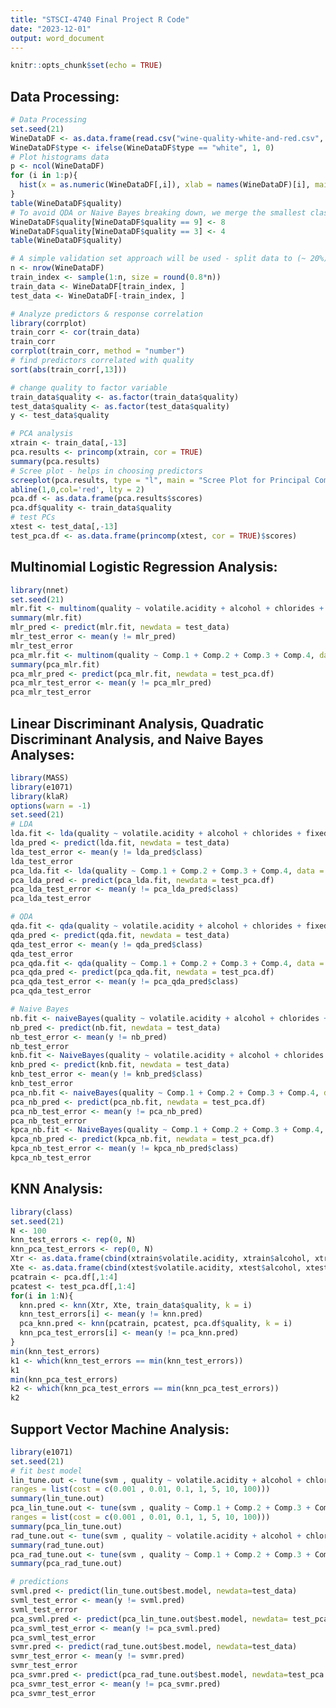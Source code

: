 ```yaml
---
title: "STSCI-4740 Final Project R Code"
date: "2023-12-01"
output: word_document
---
```


```r
knitr::opts_chunk$set(echo = TRUE)
```

\newpage 

## Data Processing:
```r
# Data Processing
set.seed(21)
WineDataDF <- as.data.frame(read.csv("wine-quality-white-and-red.csv", header = TRUE))
WineDataDF$type <- ifelse(WineDataDF$type == "white", 1, 0)
# Plot histograms data
p <- ncol(WineDataDF)
for (i in 1:p){
  hist(x = as.numeric(WineDataDF[,i]), xlab = names(WineDataDF)[i], main = paste("Histogram of", names(WineDataDF)[i], sep = " "))
}
table(WineDataDF$quality)
# To avoid QDA or Naive Bayes breaking down, we merge the smallest classes to the closest biggest class
WineDataDF$quality[WineDataDF$quality == 9] <- 8
WineDataDF$quality[WineDataDF$quality == 3] <- 4
table(WineDataDF$quality)

# A simple validation set approach will be used - split data to (~ 20%) test and (~ 80%) train
n <- nrow(WineDataDF)
train_index <- sample(1:n, size = round(0.8*n))
train_data <- WineDataDF[train_index, ]
test_data <- WineDataDF[-train_index, ]

# Analyze predictors & response correlation
library(corrplot)
train_corr <- cor(train_data)
train_corr
corrplot(train_corr, method = "number")
# find predictors correlated with quality
sort(abs(train_corr[,13]))

# change quality to factor variable
train_data$quality <- as.factor(train_data$quality)
test_data$quality <- as.factor(test_data$quality)
y <- test_data$quality

# PCA analysis
xtrain <- train_data[,-13]
pca.results <- princomp(xtrain, cor = TRUE)
summary(pca.results)
# Scree plot - helps in choosing predictors
screeplot(pca.results, type = "l", main = "Scree Plot for Principal Components")
abline(1,0,col='red', lty = 2)
pca.df <- as.data.frame(pca.results$scores)
pca.df$quality <- train_data$quality
# test PCs
xtest <- test_data[,-13]
test_pca.df <- as.data.frame(princomp(xtest, cor = TRUE)$scores)
```

\newpage

## Multinomial Logistic Regression Analysis:
```r
library(nnet)
set.seed(21)
mlr.fit <- multinom(quality ~ volatile.acidity + alcohol + chlorides + fixed.acidity + citric.acid + free.sulfur.dioxide, data = train_data, trace = FALSE)
summary(mlr.fit)
mlr_pred <- predict(mlr.fit, newdata = test_data)
mlr_test_error <- mean(y != mlr_pred)
mlr_test_error
pca_mlr.fit <- multinom(quality ~ Comp.1 + Comp.2 + Comp.3 + Comp.4, data = pca.df, trace = FALSE)
summary(pca_mlr.fit)
pca_mlr_pred <- predict(pca_mlr.fit, newdata = test_pca.df)
pca_mlr_test_error <- mean(y != pca_mlr_pred)
pca_mlr_test_error
```

\newpage

## Linear Discriminant Analysis, Quadratic Discriminant Analysis, and Naive Bayes Analyses:
```r
library(MASS)
library(e1071)
library(klaR)
options(warn = -1)
set.seed(21)
# LDA
lda.fit <- lda(quality ~ volatile.acidity + alcohol + chlorides + fixed.acidity + citric.acid + free.sulfur.dioxide, data = train_data)
lda_pred <- predict(lda.fit, newdata = test_data)
lda_test_error <- mean(y != lda_pred$class)
lda_test_error
pca_lda.fit <- lda(quality ~ Comp.1 + Comp.2 + Comp.3 + Comp.4, data = pca.df)
pca_lda_pred <- predict(pca_lda.fit, newdata = test_pca.df)
pca_lda_test_error <- mean(y != pca_lda_pred$class)
pca_lda_test_error

# QDA
qda.fit <- qda(quality ~ volatile.acidity + alcohol + chlorides + fixed.acidity + citric.acid + free.sulfur.dioxide, data = train_data)
qda_pred <- predict(qda.fit, newdata = test_data)
qda_test_error <- mean(y != qda_pred$class)
qda_test_error
pca_qda.fit <- qda(quality ~ Comp.1 + Comp.2 + Comp.3 + Comp.4, data = pca.df)
pca_qda_pred <- predict(pca_qda.fit, newdata = test_pca.df)
pca_qda_test_error <- mean(y != pca_qda_pred$class)
pca_qda_test_error

# Naive Bayes
nb.fit <- naiveBayes(quality ~ volatile.acidity + alcohol + chlorides + fixed.acidity + citric.acid + free.sulfur.dioxide, data = train_data)
nb_pred <- predict(nb.fit, newdata = test_data)
nb_test_error <- mean(y != nb_pred)
nb_test_error
knb.fit <- NaiveBayes(quality ~ volatile.acidity + alcohol + chlorides + fixed.acidity + citric.acid + free.sulfur.dioxide, data = train_data, usekernel = TRUE)
knb_pred <- predict(knb.fit, newdata = test_data)
knb_test_error <- mean(y != knb_pred$class)
knb_test_error
pca_nb.fit <- naiveBayes(quality ~ Comp.1 + Comp.2 + Comp.3 + Comp.4, data = pca.df)
pca_nb_pred <- predict(pca_nb.fit, newdata = test_pca.df)
pca_nb_test_error <- mean(y != pca_nb_pred)
pca_nb_test_error
kpca_nb.fit <- NaiveBayes(quality ~ Comp.1 + Comp.2 + Comp.3 + Comp.4, data = pca.df, usekernel = TRUE)
kpca_nb_pred <- predict(kpca_nb.fit, newdata = test_pca.df)
kpca_nb_test_error <- mean(y != kpca_nb_pred$class)
kpca_nb_test_error
```

\newpage

## KNN Analysis:
```r
library(class)
set.seed(21)
N <- 100
knn_test_errors <- rep(0, N)
knn_pca_test_errors <- rep(0, N)
Xtr <- as.data.frame(cbind(xtrain$volatile.acidity, xtrain$alcohol, xtrain$chlorides, xtrain$fixed.acidity, xtrain$citric.acid, xtrain$free.sulfur.dioxide))
Xte <- as.data.frame(cbind(xtest$volatile.acidity, xtest$alcohol, xtest$chlorides, xtest$fixed.acidity, xtest$citric.acid, xtest$free.sulfur.dioxide))
pcatrain <- pca.df[,1:4]
pcatest <- test_pca.df[,1:4]
for(i in 1:N){
  knn.pred <- knn(Xtr, Xte, train_data$quality, k = i) 
  knn_test_errors[i] <- mean(y != knn.pred)
  pca_knn.pred <- knn(pcatrain, pcatest, pca.df$quality, k = i)
  knn_pca_test_errors[i] <- mean(y != pca_knn.pred)
}
min(knn_test_errors)
k1 <- which(knn_test_errors == min(knn_test_errors))
k1
min(knn_pca_test_errors)
k2 <- which(knn_pca_test_errors == min(knn_pca_test_errors))
k2
```

\newpage

## Support Vector Machine Analysis:
```r
library(e1071)
set.seed(21)
# fit best model
lin_tune.out <- tune(svm , quality ~ volatile.acidity + alcohol + chlorides + fixed.acidity + citric.acid + free.sulfur.dioxide, data = train_data , kernel = "linear",
ranges = list(cost = c(0.001 , 0.01, 0.1, 1, 5, 10, 100)))
summary(lin_tune.out)
pca_lin_tune.out <- tune(svm , quality ~ Comp.1 + Comp.2 + Comp.3 + Comp.4, data = pca.df, kernel = "linear",
ranges = list(cost = c(0.001 , 0.01, 0.1, 1, 5, 10, 100)))
summary(pca_lin_tune.out)
rad_tune.out <- tune(svm , quality ~ volatile.acidity + alcohol + chlorides + fixed.acidity + citric.acid + free.sulfur.dioxide, data = train_data, kernel = "radial",ranges = list(cost = c(0.1 , 1, 10, 100, 1000) ,gamma = c(0.5, 1, 2, 3, 4)))
summary(rad_tune.out)
pca_rad_tune.out <- tune(svm , quality ~ Comp.1 + Comp.2 + Comp.3 + Comp.4, data = pca.df, kernel = "radial",ranges = list(cost = c(0.1 , 1, 10, 100, 1000) ,gamma = c(0.5, 1, 2, 3, 4)))
summary(pca_rad_tune.out)

# predictions
svml.pred <- predict(lin_tune.out$best.model, newdata=test_data)
svml_test_error <- mean(y != svml.pred)
svml_test_error
pca_svml.pred <- predict(pca_lin_tune.out$best.model, newdata= test_pca.df)
pca_svml_test_error <- mean(y != pca_svml.pred)
pca_svml_test_error
svmr.pred <- predict(rad_tune.out$best.model, newdata=test_data)
svmr_test_error <- mean(y != svmr.pred)
svmr_test_error
pca_svmr.pred <- predict(pca_rad_tune.out$best.model, newdata=test_pca.df)
pca_svmr_test_error <- mean(y != pca_svmr.pred)
pca_svmr_test_error
```